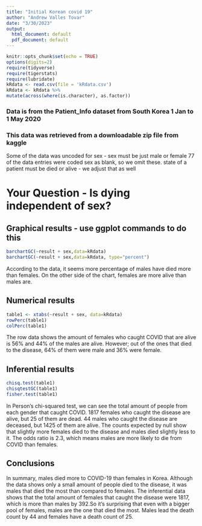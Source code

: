 ```yaml
---
title: "Initial Korean covid 19"
author: "Andrew Valles Tovar"
date: "3/30/2023"
output:
  html_document: default
  pdf_document: default
---
```


```r
knitr::opts_chunk$set(echo = TRUE)
options(digits=2)
require(tidyverse)
require(tigerstats)
require(lubridate)
kRdata <- read.csv(file = 'kRdata.csv')
kRdata <- kRdata %>%
mutate(across(where(is.character), as.factor))

```
### Data is from the Patient_Info dataset from South Korea 1 Jan to 1 May 2020
### This data was retrieved from a downloadable zip file from kaggle

Some of the data was uncoded for sex - sex must be just male or female
77 of the data entries were coded sex  as blank, so we omit these.
state of a patient must be died or alive - we adjust that as well   
  
# Your Question - Is dying independent of sex?






## Graphical results - use ggplot commands to do this  

```r
barchartGC(~result + sex,data=kRdata)
barchartGC(~result + sex,data=kRdata, type="percent")
```

According to the data, it seems more percentage of males have died more than females. On the other side of the chart, females are more alive than males are.


  
## Numerical results
```r
table1 <- xtabs(~result + sex, data=kRdata)
rowPerc(table1)
colPerc(table1)
```

The row data shows the amount of females who caught COVID that are alive is 56% and 44% of the males are alive. However; out of the ones that died to the disease, 64% of them were male and 36% were female.

## Inferential results 

```r
chisq.test(table1)
chisqtestGC(table1)
fisher.test(table1)
```
In Person's chi-squared test, we can see the total amount of people from each gender that caught COVID. 1817 females who caught the disease are alive, but 25 of them are dead. 44 males who caught the disease are deceased, but 1425 of them are alive. The counts expected by null show that slightly more females died to the disease and males died slightly less to it. The odds ratio is 2.3, which means males are more likely to die from COVID than females.

## Conclusions
In summary, males died more to COVID-19 than females in Korea. Although the data shows only a small amount of people died to the disease, it was males that died the most than compared to females. The inferential data shows that the total amount of females that caught the disease were 1817, which is more than males by 392.So it's surprising that even with a bigger pool of females, males are the one that died the most. Males lead the death count by 44 and females have a death count of 25.
